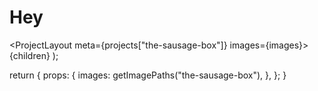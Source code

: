 
# Hey

  <ProjectLayout meta={projects["the-sausage-box"]} images={images}>
    {children}
  </ProjectLayout>
);

  return {
    props: {
      images: getImagePaths("the-sausage-box"),
    },
  };
}
